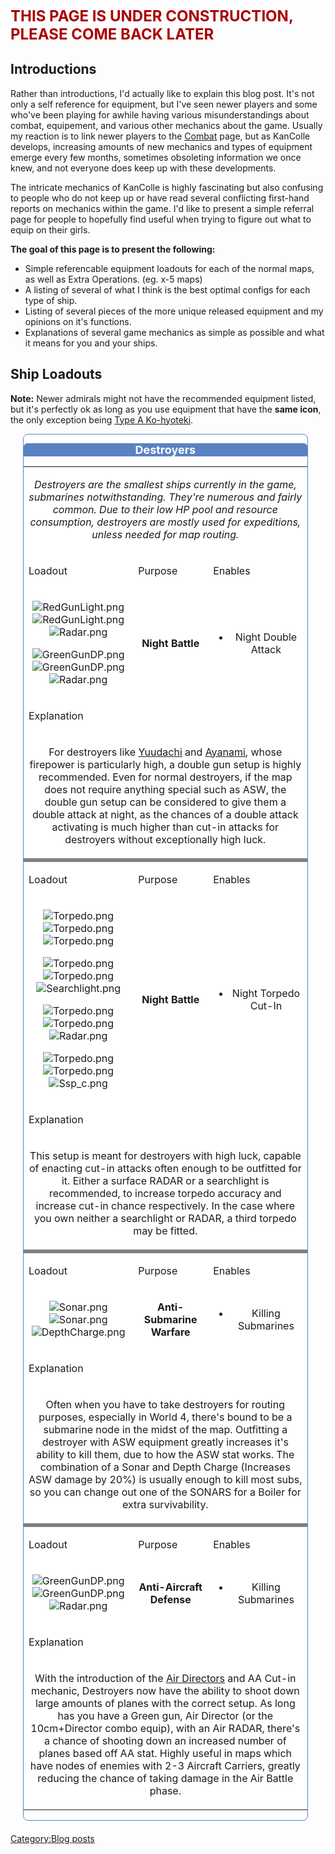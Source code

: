<font color="#A00" size="5">'''THIS PAGE IS UNDER CONSTRUCTION, PLEASE COME BACK LATER'''</font>
==Introductions==
Rather than introductions, I'd actually like to explain this blog post. It's not only a self reference for equipment, but I've seen newer players and some who've been playing for awhile having various misunderstandings about combat, equipement, and various other mechanics about the game. Usually my reaction is to link newer players to the [[Combat]] page, but as KanColle develops, increasing amounts of new mechanics and types of equipment emerge every few months, sometimes obsoleting information we once knew, and not everyone does keep up with these developments.

The intricate mechanics of KanColle is highly fascinating but also confusing to people who do not keep up or have read several conflicting first-hand reports on mechanics within the game. I'd like to present a simple referral page for people to hopefully find useful when trying to figure out what to equip on their girls.

'''The goal of this page is to present the following:'''
*Simple referencable equipment loadouts for each of the normal maps, as well as Extra Operations. (eg. x-5 maps)
*A listing of several of what I think is the best optimal configs for each type of ship.
*Listing of several pieces of the more unique released equipment and my opinions on it's functions.
*Explanations of several game mechanics as simple as possible and what it means for you and your ships.



==Ship Loadouts==

'''Note:''' Newer admirals might not have the recommended equipment listed, but it's perfectly ok as long as you use equipment that have the '''same icon''', the only exception being [[Type A Ko-hyoteki]].

<div style="position:relative;color:navyblue;background:white;border:solid 1px #5A82C1;width:90%;border-radius:8px;margin:20px;margin-top:0px;">
<div style="width:100%;background:#5A82C1;border-top-right-radius:6px;border-top-left-radius:6px;text-align:center"><font size=4 color=#FFFFFF>'''Destroyers'''</font></div>
{| style="radius:10px;cellpadding:10px;width:100%;" align="center"
|style="text-align: center;" colspan="5"| ''Destroyers are the smallest ships currently in the game, submarines notwithstanding. They're numerous and fairly common. Due to their low HP pool and resource consumption, destroyers are mostly used for expeditions, unless needed for map routing.''
|
|
|-
!style="width:20%;"|Loadout
!style="width:15%;"|Purpose
!style="width:20%;"|Enables
!style="width:20%;"|Recommended On
!style="width:25%;"|Recommended Equipment
|-
|style="text-align: center;"|[[File:RedGunLight.png]][[File:RedGunLight.png]][[File:Radar.png]]

[[File:GreenGunDP.png]][[File:GreenGunDP.png]][[File:Radar.png]]
|style="text-align: center;"|'''Night Battle'''
|style="text-align: center;"|
* Night Double Attack
|style="text-align: center;"|[[File:Yuudachi kai2 card.jpg]][[File:Ayanami kai2 card.jpg]]
|style="text-align: center;"|[[File:Equipment63-1.png|80px|link=12.7cm Twin Mount Type-B Kai 2]][[File:Equipment122-1.png|80px|link=10cm Twin High-angle Mount + Anti-Aircraft Fire Director]]
|-
!colspan="5"|Explanation
|-
|style="text-align: center;" colspan="5"|For destroyers like [[Yuudachi]] and [[Ayanami]], whose firepower is particularly high, a double gun setup is highly recommended. Even for normal destroyers, if the map does not require anything special such as ASW, the double gun setup can be considered to give them a double attack at night, as the chances of a double attack activating is much higher than cut-in attacks for destroyers without exceptionally high luck.
|-
!style="background:gray;" colspan="5"|
|-
!Loadout
!Purpose
!Enables
!Recommended On
!Recommended Equipment
|-
|style="text-align: center;"|[[File:Torpedo.png]][[File:Torpedo.png]][[File:Torpedo.png]]

[[File:Torpedo.png]][[File:Torpedo.png]][[File:Searchlight.png]]

[[File:Torpedo.png]][[File:Torpedo.png]][[File:Radar.png]]

[[File:Torpedo.png]][[File:Torpedo.png]][[File:Ssp_c.png]]
|style="text-align: center;"|'''Night Battle'''
|style="text-align: center;"|
*Night Torpedo Cut-In
|style="text-align: center;"|[[File:Yukikaze kai card.jpg]][[File:Shigure kai2 card.jpg]][[File:Ayanami kai2 card.jpg]][[File:Hatsushimo kai2 card.png]]
|style="text-align: center;"|[[File:Equipment58-1.png|80px|link=61cm Quint (Oxygen) Torpedo Mount]][[File:Equipment29-1.png|80px|link=Type 33 Surface RADAR]][[File:Equipment74-1.png|80px|link=Searchlight]][[File:Equipment129-1.png|80px|link=Skilled Lookouts]]
|-
!style="width:30%;" colspan="5"|Explanation
|-
|style="text-align: center;" colspan="5"|This setup is meant for destroyers with high luck, capable of enacting cut-in attacks often enough to be outfitted for it. Either a surface RADAR or a searchlight is recommended, to increase torpedo accuracy and increase cut-in chance respectively. In the case where you own neither a searchlight or RADAR, a third torpedo may be fitted.
|-
!style="background:gray;" colspan="5"|
|-
!Loadout
!Purpose
!Enables
!Recommended On
!Recommended Equipment
|-
|style="text-align: center;"|[[File:Sonar.png]][[File:Sonar.png]][[File:DepthCharge.png]]
|style="text-align: center;"|'''Anti-Submarine Warfare'''
|style="text-align: center;"|
*Killing Submarines
|style="text-align: center;"|[[File:Верный card.png]][[File:Ushio kai2 card.png]]
|style="text-align: center;"|[[File:Equipment47-1.png|80px|link=Type 3 SONAR]] [[File:Equipment45-1.png|80px|link=Type 3 Depth Charge]]
|-
!style="width:30%;" colspan="5"|Explanation
|-
|style="text-align: center;" colspan="5"|Often when you have to take destroyers for routing purposes, especially in World 4, there's bound to be a submarine node in the midst of the map. Outfitting a destroyer with ASW equipment greatly increases it's ability to kill them, due to how the ASW stat works. The combination of a Sonar and Depth Charge (Increases ASW damage by 20%) is usually enough to kill most subs, so you can change out one of the SONARS for a Boiler for extra survivability.
|-
!style="background:gray;" colspan="5"|
|-
!Loadout
!Purpose
!Enables
!Recommended On
!Recommended Equipment
|-
|style="text-align: center;"|[[File:GreenGunDP.png]][[File:GreenGunDP.png]][[File:Radar.png]]
|style="text-align: center;"|'''Anti-Aircraft Defense'''
|style="text-align: center;"|
*Killing Submarines
|style="text-align: center;"|[[File:Akizuki card.png]][[File:Fubuki kai2 card.png]][[File:Murakumo kai2 card.png]]
|style="text-align: center;"|[[File:Equipment122-1.png|80px|link=10cm Twin High-angle Mount + Anti-Aircraft Fire Director]] [[File:Equipment106-1.png|80px|link=Type 13 AIR RADAR Kai]]
|-
!style="width:30%;" colspan="5"|Explanation
|-
|style="text-align: center;" colspan="5"|With the introduction of the [[10cm Twin High-angle Mount + Anti-Aircraft Fire Director|Air Directors]] and AA Cut-in mechanic, Destroyers now have the ability to shoot down large amounts of planes with the correct setup. As long has you have a Green gun, Air Director (or the 10cm+Director combo equip), with an Air RADAR, there's a chance of shooting down an increased number of planes based off AA stat. Highly useful in maps which have nodes of enemies with 2-3 Aircraft Carriers, greatly reducing the chance of taking damage in the Air Battle phase.
|}
</div>
[[Category:Blog posts]]